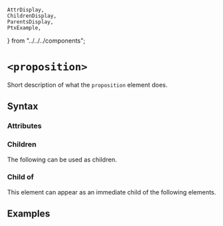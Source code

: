     AttrDisplay,
    ChildrenDisplay,
    ParentsDisplay,
    PtxExample,
} from "../../../components";

# `<proposition>`

Short description of what the `proposition` element does.

## Syntax

### Attributes

<AttrDisplay name="proposition" />

### Children

The following can be used as children.

<ChildrenDisplay name="proposition" />

### Child of

This element can appear as an immediate child of the following elements.

<ParentsDisplay name="proposition" />

## Examples

    